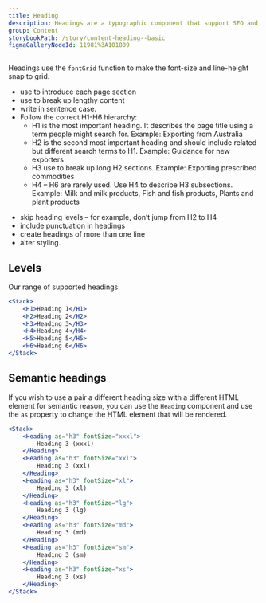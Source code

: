 ```yaml
---
title: Heading
description: Headings are a typographic component that support SEO and help structure page content using relative visual prominence.
group: Content
storybookPath: /story/content-heading--basic
figmaGalleryNodeId: 11981%3A101809
---
```


Headings use the `fontGrid` function to make the font-size and line-height snap to grid.

<DoHeading />

- use to introduce each page section
- use to break up lengthy content
- write in sentence case.
- Follow the correct H1-H6 hierarchy:
  - H1 is the most important heading. It describes the page title using a term people might search for. Example: Exporting from Australia
  - H2 is the second most important heading and should include related but different search terms to H1. Example: Guidance for new exporters
  - H3 use to break up long H2 sections. Example: Exporting prescribed commodities
  - H4 – H6 are rarely used. Use H4 to describe H3 subsections. Example: Milk and milk products, Fish and fish products, Plants and plant products

<DontHeading />

- skip heading levels – for example, don’t jump from H2 to H4
- include punctuation in headings
- create headings of more than one line
- alter styling.

## Levels

Our range of supported headings.

```jsx live
<Stack>
	<H1>Heading 1</H1>
	<H2>Heading 2</H2>
	<H3>Heading 3</H3>
	<H4>Heading 4</H4>
	<H5>Heading 5</H5>
	<H6>Heading 6</H6>
</Stack>
```

## Semantic headings

If you wish to use a pair a different heading size with a different HTML element for semantic reason, you can use the `Heading` component and use the `as` property to change the HTML element that will be rendered.

```jsx live
<Stack>
	<Heading as="h3" fontSize="xxxl">
		Heading 3 (xxxl)
	</Heading>
	<Heading as="h3" fontSize="xxl">
		Heading 3 (xxl)
	</Heading>
	<Heading as="h3" fontSize="xl">
		Heading 3 (xl)
	</Heading>
	<Heading as="h3" fontSize="lg">
		Heading 3 (lg)
	</Heading>
	<Heading as="h3" fontSize="md">
		Heading 3 (md)
	</Heading>
	<Heading as="h3" fontSize="sm">
		Heading 3 (sm)
	</Heading>
	<Heading as="h3" fontSize="xs">
		Heading 3 (xs)
	</Heading>
</Stack>
```
